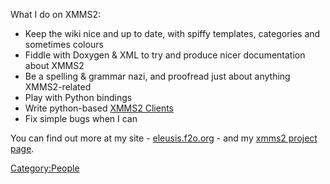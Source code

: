 {{Navbar}}

What I do on XMMS2:

* Keep the wiki nice and up to date, with spiffy templates, categories and sometimes colours
* Fiddle with Doxygen & XML to try and produce nicer documentation about XMMS2
* Be a spelling & grammar nazi, and proofread just about anything XMMS2-related
* Play with Python bindings
* Write python-based [[XMMS2 Clients]]
* Fix simple bugs when I can

You can find out more at my site - [http://eleusis.f2o.org eleusis.f2o.org] - and my [http://eleusis.f2o.org/projects/xmms2/ xmms2 project page].

[[Category:People]]